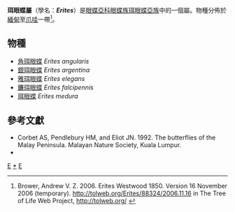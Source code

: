 {{NoteTA
|G1=Butterfly
}}
{{Automatic Taxobox
| taxon = Erites
| authority = Westwood, [1851]
| image = EritesAngularis121 2a.jpg
| image_caption = [[⻆珥眼蝶|⻆珥眼蝶]]<br />''Erites angularis''
| type_species = [[珥眼蝶|珥眼蝶]]<br />''Hipparchia medura''
| type_species_authority = Horsfield, [1829]
| subdivision_ranks = 物種
| subdivision = 共6種，詳見正文。
| synonyms = 
}}

'''珥眼蝶屬'''（學名：'''''Erites'''''）是[[眼蝶亞科|眼蝶亞科]][[眼蝶族|眼蝶族]][[珥眼蝶亞族|珥眼蝶亞族]]中的一個屬。物種分佈於[[緬甸|緬甸]]至[[爪哇|爪哇]]一帶<ref>Brower, Andrew V. Z. 2006. Erites Westwood 1850. Version 16 November 2006 (temporary). http://tolweb.org/Erites/88324/2006.11.16 {{Wayback|url=http://tolweb.org/Erites/88324/2006.11.16 |date=20160805012303 }} in The Tree of Life Web Project, http://tolweb.org/ {{Wayback|url=http://tolweb.org/ |date=20110515100516 }}</ref>。

== 物種 ==
* [[角珥眼蝶|角珥眼蝶]] ''Erites angularis''
* [[銀珥眼蝶|銀珥眼蝶]] ''Erites argentina''
* [[雅珥眼蝶|雅珥眼蝶]] ''Erites elegans''
* [[鐮珥眼蝶|鐮珥眼蝶]] ''Erites falcipennis''
* [[珥眼蝶|珥眼蝶]] ''Erites medura''
<!--
== 圖集 ==
<gallery>
</gallery>
-->
== 參考文獻 ==
<references/>
* Corbet AS, Pendlebury HM, and Eliot JN. 1992. The butterflies of the Malay Peninsula. Malayan Nature Society, Kuala Lumpur.
* {{Cite book | author = 寿建新、周尧、李宇飞 | title = 《世界蝴蝶分類名錄》 | location = 中國 | publisher = 陝西科學技術出版社 | date = 2006年4月1日 | ISBN = 9787536936768 | language= zh-hans }}

{{Commons category| Erites}}

{{眼蝶亞科}}

{{taxonbar}}
[[Category:_1851年描述的分类群|E]]
[[Category:珥眼蝶屬|*]]
[[Category:珥眼蝶亞族|E]]
